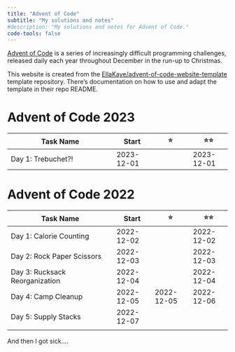 ```yaml
---
title: "Advent of Code"
subtitle: "My solutions and notes"
#description: "My solutions and notes for Advent of Code."
code-tools: false
---
```


[Advent of Code](https://adventofcode.com) is a series of increasingly difficult programming challenges, released daily each year throughout December in the run-up to Christmas.

This website is created from the  [EllaKaye/advent-of-code-website-template](https://github.com/EllaKaye/advent-of-code-website-template) template repository. There's documentation on how to use and adapt the template in their repo README.


# Advent of Code 2023

| Task Name                      | Start      | ⭐         | ⭐⭐       |
|--------------------------------|------------|------------|------------|
| Day 1: Trebuchet?!             | 2023-12-01 |            | 2023-12-01 |



# Advent of Code 2022

| Task Name                      | Start      | ⭐         | ⭐⭐       |
|--------------------------------|------------|------------|------------|
| Day 1: Calorie Counting        | 2022-12-02 |            | 2022-12-02 |
| Day 2: Rock Paper Scissors     | 2022-12-03 |            | 2022-12-03 |
| Day 3: Rucksack Reorganization | 2022-12-04 |            | 2022-12-04 |
| Day 4: Camp Cleanup            | 2022-12-05 | 2022-12-05 | 2022-12-06 |
| Day 5: Supply Stacks           | 2022-12-07 |            |            |
|                                |            |            |            |

And then I got sick.... 